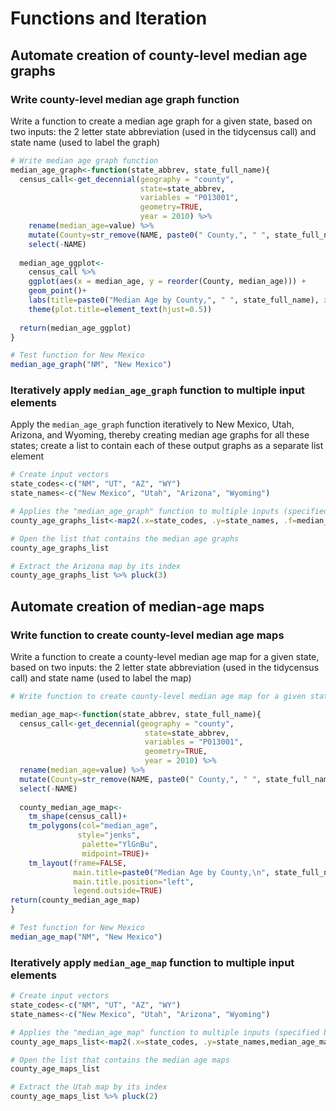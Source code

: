 # Functions and Iteration

## Automate creation of county-level median age graphs

### Write county-level median age graph function

Write a function to create a median age graph for a given state, based on two inputs: the 2 letter state abbreviation (used in the tidycensus call) and state name (used to label the graph)

```r

# Write median age graph function
median_age_graph<-function(state_abbrev, state_full_name){
  census_call<-get_decennial(geography = "county",
                             state=state_abbrev,
                             variables = "P013001", 
                             geometry=TRUE,
                             year = 2010) %>% 
    rename(median_age=value) %>% 
    mutate(County=str_remove(NAME, paste0(" County,", " ", state_full_name))) %>% 
    select(-NAME)
  
  median_age_ggplot<-
    census_call %>%
    ggplot(aes(x = median_age, y = reorder(County, median_age))) + 
    geom_point()+
    labs(title=paste0("Median Age by County,", " ", state_full_name), x="Median Age", y="County")+
    theme(plot.title=element_text(hjust=0.5))
  
  return(median_age_ggplot)
}

# Test function for New Mexico
median_age_graph("NM", "New Mexico")

```

### Iteratively apply ```median_age_graph``` function to multiple input elements

Apply the ```median_age_graph``` function iteratively to New Mexico, Utah, Arizona, and Wyoming, thereby creating median age graphs for all these states; create a list to contain each of these output graphs as a separate list element

```r
# Create input vectors
state_codes<-c("NM", "UT", "AZ", "WY")
state_names<-c("New Mexico", "Utah", "Arizona", "Wyoming")

# Applies the "median_age_graph" function to multiple inputs (specified by the input vectors), and then places the outputs (i.e. median age graphs for New Mexico, Utah, Arizona, and Wyoming) in a list assigned to an object named "county_age_graphs_list"
county_age_graphs_list<-map2(.x=state_codes, .y=state_names, .f=median_age_graph)

# Open the list that contains the median age graphs
county_age_graphs_list

# Extract the Arizona map by its index
county_age_graphs_list %>% pluck(3)
```

## Automate creation of median-age maps

### Write function to create county-level median age maps

Write a function to create a county-level median age map for a given state, based on two inputs: the 2 letter state abbreviation (used in the tidycensus call) and state name (used to label the map)

```r

# Write function to create county-level median age map for a given state 

median_age_map<-function(state_abbrev, state_full_name){
  census_call<-get_decennial(geography = "county",
                              state=state_abbrev,
                              variables = "P013001", 
                              geometry=TRUE,
                              year = 2010) %>% 
  rename(median_age=value) %>% 
  mutate(County=str_remove(NAME, paste0(" County,", " ", state_full_name))) %>% 
  select(-NAME)
  
  county_median_age_map<-
    tm_shape(census_call)+
    tm_polygons(col="median_age",
               style="jenks",
                palette="YlGnBu", 
                midpoint=TRUE)+
    tm_layout(frame=FALSE, 
              main.title=paste0("Median Age by County,\n", state_full_name),  
              main.title.position="left", 
              legend.outside=TRUE)
return(county_median_age_map)
}

# Test function for New Mexico
median_age_map("NM", "New Mexico")

```

### Iteratively apply ```median_age_map``` function to multiple input elements

```r
# Create input vectors
state_codes<-c("NM", "UT", "AZ", "WY")
state_names<-c("New Mexico", "Utah", "Arizona", "Wyoming")

# Applies the "median_age_map" function to multiple inputs (specified by the input vectors), and then places the outputs (i.e. median age maps for New Mexico, Utah, Arizona, and Wyoming) in a list assigned to an object named "county_age_maps_list"
county_age_maps_list<-map2(.x=state_codes, .y=state_names,median_age_map)

# Open the list that contains the median age maps
county_age_maps_list

# Extract the Utah map by its index
county_age_maps_list %>% pluck(2)
```







